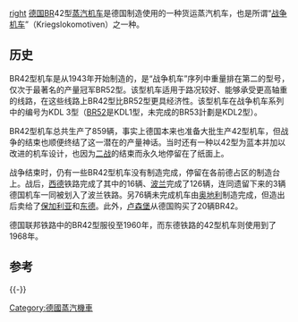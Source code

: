 {{Infobox German Railway Vehicle
 | Baureihe= 德意志国铁路42型蒸汽机车
 | type = [[蒸汽机车|蒸汽机车]]
 | Abbildung= Baureihe 42 im BEM Nördlingen.jpg
 | Name=巴伐利亚州铁路博物馆的42型蒸汽机车
 | Nummerierung= DRG 42 001…2810, 42 0001 + 42 0002
 | Hersteller= 多个厂家
 | Baujahre= 1943 - 1949
 | Ausmusterung= 1969
 | Anzahl= 859
 | Achsformel= 
 | Wheel arrangement= 2-10-0
 | Bauart= 1'E h2
 | Gattung= G 56.17
 | Spurweite= {{RailGauge|1435}}
 | Treibraddurchmesser= {{convert|1,400|mm|in|2|abbr=on}}
 | VorneLaufraddurchmesser= {{convert|850|mm|in|2|abbr=on}}
 | HintenLaufraddurchmesser= 
 | AussenLaufraddurchmesser= 
 | InnenLaufraddurchmesser= 
 | Laufraddurchmesser= 
 | Anfahrzugkraft= 
 | Beschleunigung= 
 | Leistungskennziffer= 
 | Höchstgeschwindigkeit= {{convert|80|km/h|abbr=on}}
 | LängeÜberKupplung= 
 | LängeÜberPuffer= {{convert|23,000|mm|ftin|0|abbr=on}}
 | Länge= 
 | Höhe= 
 | Breite= 
 | Drehzapfenabstand= 
 | AchsabstandDerFahrgestelle= 
 | FesterRadstand= 
 | Gesamtradstand= 
 | RadstandMitTender= 
 | Leermasse= 
 | Dienstmasse= {{convert|96.6|t|abbr=on}}
 | DienstmasseMitTender= 
 | Reibungsmasse= {{convert|85.5|t|abbr=on}}
 | Radsatzfahrmasse= {{convert|17.6|t|abbr=on}}
 | Antrieb= 
 | Geschwindigkeitsmesser= 
 | Steuerung= 
 | Übersetzungsstufen= 
 | Kupplungstyp= 
 | Bremsen=
 | Zusatzbremse= Yes
 | Feststellbremse= Yes
 | Zugheizung= Steam
 | Lokbremse= Knorr single-chamber, [[compressed-air_brakes|compressed-air brakes]]
 | Zugbremse= 
 | Zugsicherung= 
 | Halbmesser= 
 | Besonderheiten= 
 | Anmerkung= 
 | Zylinderanzahl= 2
 | Zylinderdurchmesser= {{convert|630|mm|in|2|abbr=on}}
 | NDZylinderdurchmesser= 
 | HDZylinderdurchmesser= 
 | Kolbenhub= {{convert|660|mm|in|2|abbr=on}}
 | Kuppelraddurchmesser= 
 | Kessel= 
 | Kessellänge= 
 | Kesseldruck= {{convert|16|bar|kPa psi|abbr=on}}
 | AnzahlHeizrohre= 
 | AnzahlRauchrohre= 
 | Heizrohrlänge= 
 | Rostfläche= {{convert|4.70|m²|abbr=on}}
 | Strahlungsheizfläche= 
 | Rohrheizfläche= 
 | Überhitzerfläche= {{convert|75.68|m²|abbr=on}}
 | Verdampfungsheizfläche= {{convert|199.54|m²|abbr=on}}
 | IndizierteLeistung= {{convert|1,618|kW|abbr=on}}
 | Steuerungsart= 
 | Zylinderdruck= 
 | Tenderbauart= 2'2' T 30 以及 2'2' T 32
 | DienstmasseTender= 
 | Wasser= {{convert|30.0|and|32|m³|abbr=on}}
 | Brennstoff= {{convert|10|t|1|abbr=on}} [[煤|煤]]
}}
[[image:Wissembourg.JPG|right]]
[[德国|德国]]BR42型[[蒸汽机车|蒸汽机车]]是德国制造使用的一种货运蒸汽机车，也是所谓“[[战争机车|战争机车]]”（Kriegslokomotiven）之一种。

==历史==
BR42型机车是从1943年开始制造的，是“战争机车”序列中重量排在第二的型号，仅次于最著名的产量冠军BR52型。该型机车适用于路况较好、能够承受更高轴重的线路，在这些线路上BR42型比BR52型更具经济性。该型机车在战争机车系列中的编号为KDL 3型（[[德国BR52型蒸汽机车|BR52]]是KDL1型，未完成的BR53計劃是KDL2型）。

BR42型机车总共生产了859辆，事实上德国本来也准备大批生产42型机车，但战争的结束也顺便终结了这一潜在的产量神话。当时还有一种以42型为蓝本并加以改进的机车设计，也因为[[二战|二战]]的结束而永久地停留在了纸面上。

战争结束时，仍有一些BR42型机车没有制造完成，停留在各前德占区的制造台上。战后，[[西德|西德]]铁路完成了其中的16辆、[[波兰|波兰]]完成了126辆，连同遗留下来的3辆德国机车一同被划入了波兰铁路。另76辆未完成机车由[[奥地利|奥地利]]制造完成，但造出后卖给了[[保加利亚|保加利亚]]和[[东德|东德]]。此外，[[卢森堡|卢森堡]]从德国购买了20辆BR42。

德国联邦铁路中的BR42型服役至1960年，而东德铁路的42型机车则使用到了1968年。

==参考==
{{Translation/Ref|en|DRG Class 42}}
{{-}}
{{德意志国铁路机车车辆|s}}
{{德国国营铁路机车车辆|s}}
{{德国联邦铁路机车车辆|s}}

{{DEFAULTSORT:DR-Baureihe 42}}
[[Category:德國蒸汽機車|Category:德國蒸汽機車]]